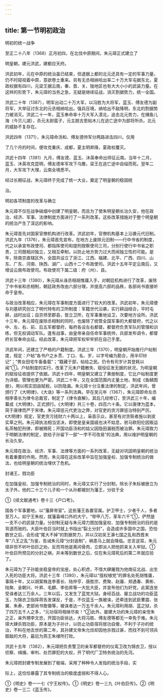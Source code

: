 ```yaml
---
---
---
```

title: 第一节明初政治
---



明初的统一战争

至正二十八年（1368）正月初四，在北伐中原期间，朱元璋正式建立了

明皇朝，建元洪武，建都应天府。

洪武初年，元在中原的统治虽已结束，但退据上都的北元还具有一定的军事力量，仍不时窥视着中原，意欲卷土重来。另有无丞相纳哈出率二十万大军屯据东北，夏政权据有四川，元梁王据云南，秦、晋、关、陇地区也有大大小小的武装力量。在这样的形势下，朱元璋的当务之急，无疑是继续征战，消灭割据势力，统一全国。

洪武二十年（1387），明军出动二十万大军，以冯胜为大将军，蓝玉、傅友德为副将军，大举征讨东北的元丞相纳哈出。强兵压境，纳哈出不敌降明，东北的割据势力被消灭。洪武二十一年，蓝玉奉命率十万大军入漠北，追击北元势力，在捕鱼儿海（今贝儿湖），杀元太尉蛮子，元主脱古思帖木儿在逃亡途中为部将所杀。北元的威胁不复存在。

洪武四年（1371），朱元璋命汤和、傅友德帅军分两路进击四川，仅用

了几个月的时间，便攻克重庆、成都，夏主明昇降，夏政权覆灭。

洪武十四年（1381）九月，傅友德、蓝玉、沐英奉命出师征云南。当年十二月，蓝玉、沐英攻克昆明，傅友德率军攻下乌撒，梁王在逃亡途中自缢而死。翌年二月，大军攻下大理，云南全境悉平。

经过长期征战，朱元璋终于完成了统一大业，奠定了明皇朝的稳固统

治。

明初各项制度的改革与确立

朱元璋不仅在战争硝烟中创建了明皇朝，而且为了使朱明皇朝长治久安，他在政治、经济、军事、法律制度方面进行了一系列改革。这些改革措施对于整个明皇朝的统治产生了深远的影响。

朱元璋首先对国家官僚机构进行改革。洪武初年，官僚机构基本上沿袭元代旧制。洪武九年（1376），朱元璋首先宣布，在地方上废除元旧制——行中书省的制度，代之以承宣布政使司、都指挥使司和提刑按察使司三司，分别行使行中书省之职责，三司既相对独立，又相互牵制，以防止地方势力过大而闹独立性的可能。是年，除南京直辖区外，全国共设立了浙江、江西、福建、北平、广西、四川、山东、广东、河南、陕西、湖广、山西十二个布政使司。洪武十五年平定云南后，又增设云南布政使司。布政使司下属二级：府（州）、县。

洪武十三年（1380），朱元璋从诛丞相胡惟庸入手，对朝廷机构进行了改革，废除了中书省和丞相制，朝廷政务改由六部分理，并提高六部的品秩，各部尚书直接听命于皇帝。

与政治改革相应，朱元璋在军事制度方面进行了较大的改革。洪武初年，朱元璋便与刘基研究创立了明代特有的卫所制度：军籍世代沿袭，实行耕战结合，平时屯耕，战时出征；自京师至郡县，皆立卫所，在军事重地设卫，次要地方设所。洪武十三年，朱元璋在废除丞相制的同时，也废除了统管全国军事的大都督府，代之以中、左、右、前、后五军都督府，每府各设左右都督。都督府负责军队的管理和训练，但无权调动军队。逢有战事，由皇帝亲自任命军事统帅，兵部发布调令，都督府长官奉命出征。经此改革，朱元璋把军权牢牢抓在自己手里。

洪武年间，还建立了严格的户籍制度。洪武三年（1370），明皇朝开始推行户帖制度，规定：户帖“各书户之乡贯、丁口、名、岁，以字号编为勘合，用半印铃记”；“男女田宅牛畜备载”；“籍藏于部，帖给之民。仍令有司岁计其登耗以闻”①。户帖制度的实行，改革了元末户籍散失、赋役征发无据的状况，为明皇朝的赋役征收提供了依据。洪武十四年，明皇朝又建立了黄册制度，它比户帖制度更为详细，管理也更为严密。洪武二十年，又在全国范围内丈量土地，制成《鱼鳞图册》，用以核实田亩赋税，以防隐漏。朱元璋十分注重法律的制定，洪武年间，曾颁行了《大明律》、《大诰》等一系列法典。早在吴元年（1367），朱元璋即命左丞相李善长为律令总裁官，制定了《律令直解》，其后几经修订，至洪武三十年，编纂成《大明律》，正式颁行。《大明律》共三十卷，四百六十条。它以唐律为蓝本，简于唐律而严于宋律。朱元璋惩元代吏治之弊，对官吏的贪污罪惩治特别严厉。《大明律》规定，官吏贪污钱财六十两以上，枭首示众，甚至有对贪赃者施以剥皮实草之刑。朱元璋执法相当坚决，即使是皇亲国戚也决不姑息，驸马欧阳伦因贩运私茶触犯刑律，即被赐死；开国功臣汤和的姑父因隐田漏税而被治罪。朱元璋致力于明朝法律的制定，欲给子孙留下一部“一字不可改易”的法典，用以维护明皇朝的长治久安。

朱元璋在政治、经济、军事、法律等方面的一系列改革，无疑对巩固明皇朝的统治有着重要的作用。然而，朱元璋在这些改革中旨在加强皇权、加强专制统治的做法，也给明皇朝的统治埋伏了危机。

封诸王，戮功臣

在加强皇权、加强专制统治的同时，朱元璋又实行了分封制，除长子朱标被册立为太子外，他的二十三个儿子和一个从孙都被封为藩王，分驻于全

①《续文献通考》卷十三《户口考》。

国各个军事要地，以“藩屏帝室”。这些藩王各置官属。护卫甲士，少者千人，多者至万人。如宁王朱权，就藩喜峰口外的大宁，“带甲八万，革车六千”①，俨然是一支不小的武装力量。分封制无疑与朱元璋力图加强皇权、加强专制统治的目的是背道而驰的。大臣叶伯巨当时就上书指出“裂土分封”，会造成许多国中之国，恐怕数世之后，会形成“尾大不掉”的割据势力，并以汉初吴王濞七国之乱和西晋末年“八王之乱”为鉴，告诫朱元璋“分封逾制”，祸患马上就会降临。忠言逆耳，朱元璋非但不听叶伯巨之劝，反而骂他是离间骨肉，立即派人把他抓来关入牢狱。①叶伯巨所预见的分封之祸，并未等到数世之后，仅在朱元璋死后的第二年就应验了。

朱元璋为了子孙能坐稳皇帝的宝座，处心积虑，不惜大肆屠戮为他南征北战、出生入死的功臣大将。洪武十三年（1380），朱元璋以“擅权植党”的罪名处死胡惟庸，事隔十年，又以胡案株连李善长、陆仲亨、唐胜宗、费聚、赵庸、郑遇春、黄彬、陆聚、金朝兴、叶昇、毛麒、李伯昇等一大批大臣，并宣布他们为奸党，此案连坐受诛者达三万余人。三年以后，又发生了蓝党大狱。身经百战、屡立战功的功臣蓝玉，为锦衣卫指挥蒋告发谋反，于是，不仅蓝玉一族被诛，还牵连到武臣曹震、张翼、朱寿，吏部尚书詹徽等，被诛者达一万五千余人。朱元璋利用胡、蓝之狱，杀了四万五千人之多，“元功宿将相继尽矣！”②此外，屡建大功的朱元璋的亲侄朱之正，亲外甥李文忠，开国功臣徐达，大将冯胜、傅友德等都无一幸免于难。朱元璋大肆杀戮功臣，原本是为子孙计，以防止功臣宿将居功自傲，不利于子孙的统治，不料在他去世的第二年，其孙建文帝朱允炆却因他杀戮过甚，而找不到可领兵御敌的大将，最后为燕王朱棣所打败。

洪武十五年（1382），朱元璋把负责警卫的亲军都督府的仪鸾卫改为锦衣卫，授以侦察、缉捕、审判、处罚罪犯的大权，开了明代厂卫特务统治的先河。

朱元璋把封建专制发展到了极端，采用了种种令人发指的统治手段，实

际上，这恰恰暴露了其专制统治的极度虚弱和不得人心。

①《明史》卷一一七《宁王权传》。①《明史》卷一三九《叶伯巨传》。②《明史》卷一三二《蓝玉传》。